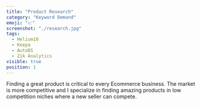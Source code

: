 ```yaml
---
title: "Product Research"
category: "Keyword Demand"
emoji: "📈"
screenshot: "./research.jpg"
tags:
  - Helium10
  - Keepa
  - AutoDS
  - Zik Analytics
visible: true
position: 1
---
```


Finding a great product is critical to every Ecommerce business. The market is more competitive and I specialize in finding amazing products in low competition niches where a new seller can compete.
